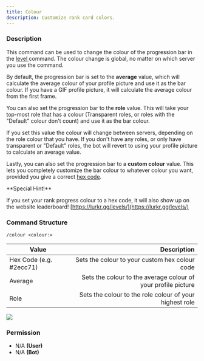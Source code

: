 ```yaml
---
title: Colour
description: Customize rank card colors.
---
```



### Description

This command can be used to change the colour of the progression bar in the [level ](rank.md)command. The colour change is global, no matter on which server you use the command.

By default, the progression bar is set to the **average** value, which will calculate the average colour of your profile picture and use it as the bar colour. If you have a GIF profile picture, it will calculate the average colour from the first frame.

You can also set the progression bar to the **role** value. This will take your top-most role that has a colour (Transparent roles, or roles with the "Default" colour don't count) and use it as the bar colour.

If you set this value the colour will change between servers, depending on the role colour that you have. If you don't have any roles, or only have transparent or "Default" roles, the bot will revert to using your profile picture to calculate an average value.

Lastly, you can also set the progression bar to a **custom colour** value. This lets you completely customize the bar colour to whatever colour you want, provided you give a correct [hex code](https://www.color-hex.com/).

<Callout type="info">
**Special Hint!**

If you set your rank progress colour to a hex code, it will also show up on the website leaderboard! [https://lurkr.gg/levels/](https://lurkr.gg/levels/)
</Callout>

### Command Structure

```
/colour <colour:>
```

| Value                   |                                                   Description |
| ----------------------- | ------------------------------------------------------------: |
| Hex Code (e.g. #2ecc71) |                Sets the colour to your custom hex colour code |
| Average                 | Sets the colour to the average colour of your profile picture |
| Role                    |       Sets the colour to the role colour of your highest role |

![](https://i.imgur.com/UApCxnW.png)

### **Permission**

* N/A **(User)**
* N/A **(Bot)**
